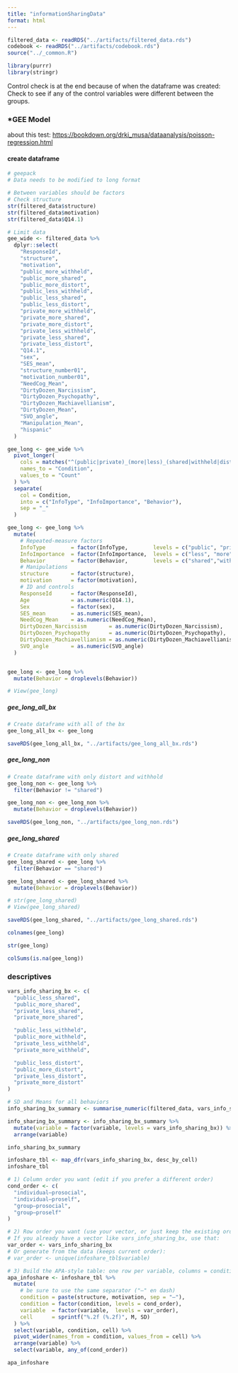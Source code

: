 ```yaml
---
title: "informationSharingData"
format: html
---
```


```r
filtered_data <- readRDS("../artifacts/filtered_data.rds")
codebook <- readRDS("../artifacts/codebook.rds")
source("../_common.R")
```

```r
library(purrr)
library(stringr)
```

Control check is at the end because of when the dataframe was created: Check to see if any of the control variables were different between the groups.

### \*GEE Model

about this test: <https://bookdown.org/drki_musa/dataanalysis/poisson-regression.html>

#### create dataframe

```r
# geepack
# Data needs to be modified to long format

# Between variables should be factors
# Check structure
str(filtered_data$structure)
str(filtered_data$motivation)
str(filtered_data$Q14.1)
```

```r
# Limit data
gee_wide <- filtered_data %>% 
  dplyr::select(
    "ResponseId",
    "structure",
    "motivation", 
    "public_more_withheld",
    "public_more_shared",
    "public_more_distort",
    "public_less_withheld",
    "public_less_shared",
    "public_less_distort",
    "private_more_withheld",
    "private_more_shared",
    "private_more_distort",
    "private_less_withheld",
    "private_less_shared",
    "private_less_distort",
    "Q14.1",
    "sex",
    "SES_mean",
    "structure_number01", 
    "motivation_number01", 
    "NeedCog_Mean", 
    "DirtyDozen_Narcissism",
    "DirtyDozen_Psychopathy",
    "DirtyDozen_Machiavellianism",
    "DirtyDozen_Mean",
    "SVO_angle",
    "Manipulation_Mean",
    "hispanic"
  )

gee_long <- gee_wide %>% 
  pivot_longer(
    cols = matches("^(public|private)_(more|less)_(shared|withheld|distort)$"),
    names_to = "Condition",
    values_to = "Count"
  ) %>%
  separate(
    col = Condition,
    into = c("InfoType", "InfoImportance", "Behavior"),
    sep = "_"
  )

gee_long <- gee_long %>% 
  mutate(
    # Repeated-measure factors
    InfoType        = factor(InfoType,        levels = c("public", "private")),
    InfoImportance  = factor(InfoImportance,  levels = c("less", "more")),   
    Behavior        = factor(Behavior,        levels = c("shared","withheld","distort")),
    # Manipulations
    structure       = factor(structure),      
    motivation      = factor(motivation),
    # ID and controls
    ResponseId      = factor(ResponseId),
    Age             = as.numeric(Q14.1),      
    Sex             = factor(sex),           
    SES_mean        = as.numeric(SES_mean),
    NeedCog_Mean    = as.numeric(NeedCog_Mean),
    DirtyDozen_Narcissism       = as.numeric(DirtyDozen_Narcissism),
    DirtyDozen_Psychopathy      = as.numeric(DirtyDozen_Psychopathy),
    DirtyDozen_Machiavellianism = as.numeric(DirtyDozen_Machiavellianism),
    SVO_angle       = as.numeric(SVO_angle)
  )


gee_long <- gee_long %>% 
  mutate(Behavior = droplevels(Behavior))

# View(gee_long)
```

##### gee_long_all_bx

```r
# Create dataframe with all of the bx
gee_long_all_bx <- gee_long

saveRDS(gee_long_all_bx, "../artifacts/gee_long_all_bx.rds")
```

##### gee_long_non

```r
# Create dataframe with only distort and withhold
gee_long_non <- gee_long %>%
  filter(Behavior != "shared")

gee_long_non <- gee_long_non %>% 
  mutate(Behavior = droplevels(Behavior))

saveRDS(gee_long_non, "../artifacts/gee_long_non.rds")
```

##### gee_long_shared

```r
# Create dataframe with only shared
gee_long_shared <- gee_long %>%
  filter(Behavior == "shared")

gee_long_shared <- gee_long_shared %>% 
  mutate(Behavior = droplevels(Behavior))

# str(gee_long_shared)
# View(gee_long_shared)

saveRDS(gee_long_shared, "../artifacts/gee_long_shared.rds")
```

```r
colnames(gee_long)

str(gee_long)

colSums(is.na(gee_long))
```

### descriptives

```r
vars_info_sharing_bx <- c(
  "public_less_shared",
  "public_more_shared",
  "private_less_shared",
  "private_more_shared",

  "public_less_withheld",
  "public_more_withheld",
  "private_less_withheld",
  "private_more_withheld",

  "public_less_distort",
  "public_more_distort",
  "private_less_distort",
  "private_more_distort"
)
```

```r
# SD and Means for all behaviors
info_sharing_bx_summary <- summarise_numeric(filtered_data, vars_info_sharing_bx)

info_sharing_bx_summary <- info_sharing_bx_summary %>%
  mutate(variable = factor(variable, levels = vars_info_sharing_bx)) %>%
  arrange(variable)

info_sharing_bx_summary
```

```r
infoshare_tbl <- map_dfr(vars_info_sharing_bx, desc_by_cell)
infoshare_tbl
```

```r
# 1) Column order you want (edit if you prefer a different order)
cond_order <- c(
  "individual–prosocial",
  "individual–proself",
  "group–prosocial",
  "group–proself"
)

# 2) Row order you want (use your vector, or just keep the existing order)
# If you already have a vector like vars_info_sharing_bx, use that:
var_order <- vars_info_sharing_bx
# Or generate from the data (keeps current order):
# var_order <- unique(infoshare_tbl$variable)
```

```r
# 3) Build the APA-style table: one row per variable, columns = conditions, values = "M (SD)"
apa_infoshare <- infoshare_tbl %>%
  mutate(
    # be sure to use the same separator ("–" en dash)
    condition = paste(structure, motivation, sep = "–"),
    condition = factor(condition, levels = cond_order),
    variable  = factor(variable,  levels = var_order),
    cell      = sprintf("%.2f (%.2f)", M, SD)
  ) %>%
  select(variable, condition, cell) %>%
  pivot_wider(names_from = condition, values_from = cell) %>%
  arrange(variable) %>%
  select(variable, any_of(cond_order))

apa_infoshare
```

